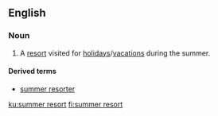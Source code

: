==English==
===Noun===
{{en-noun|head=[[summer]] [[resort]]}}

#A [[resort]] visited for [[holiday]]s/[[vacation]]s during the summer.

====Derived terms====
*[[summer resorter]]

[[ku:summer resort]]
[[fi:summer resort]]
